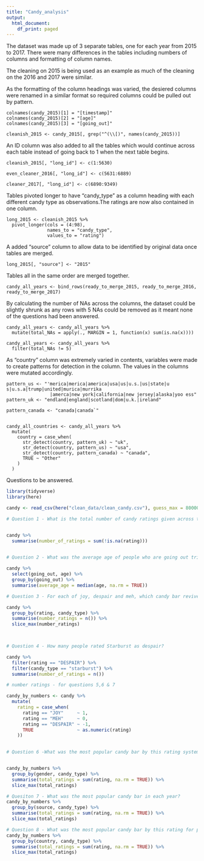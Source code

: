 ```yaml
---
title: "Candy_analysis"
output:
  html_document:
    df_print: paged
---
```


The dataset was made up of 3 separate tables, one for each year from 2015 to 2017. There were many differences in the tables including numbers of columns and formatting of column names.

The cleaning on 2015 is being used as an example as much of the cleaning on the 2016 and 2017 were similar.

As the formatting of the column headings was varied, the desiered columns were renamed in a similar format so required columns could be pulled out by pattern.
```{reval=FALSE}
colnames(candy_2015)[1] = "[timestamp]"
colnames(candy_2015)[2] = "[age]"
colnames(candy_2015)[3] = "[going_out]"

cleanish_2015 <- candy_2015[, grep("^(\\[)", names(candy_2015))]
```

An ID column was also added to all the tables which would continue across each table instead of going back to 1 when the next table begins.

```{reval=FALSE}
cleanish_2015[, "long_id"] <- c(1:5630)

even_cleaner_2016[, "long_id"] <- c(5631:6889)

cleaner_2017[, "long_id"] <- c(6890:9349)
```

Tables pivoted longer to have "candy_type" as a column heading with each different candy type as observations.The ratings are now also contained in one column.

```{reval=FALSE}
long_2015 <- cleanish_2015 %>% 
  pivot_longer(cols = (4:98), 
               names_to = "candy_type",
               values_to = "rating")
```


A added "source" column to allow data to be identified by original data once tables are merged.

```{reval=FALSE}
long_2015[, "source"] <- "2015"
```

Tables all in the same order are merged together.
```{reval=FALSE}
candy_all_years <- bind_rows(ready_to_merge_2015, ready_to_merge_2016, ready_to_merge_2017)
```

By calculating the number of NAs across the columns, the dataset could be slightly shrunk as any rows with 5 NAs could be removed as it meant none of the questions had been answered.
```{reval=FALSE}

candy_all_years <- candy_all_years %>% 
  mutate(total_NAs = apply(., MARGIN = 1, function(x) sum(is.na(x))))

candy_all_years <- candy_all_years %>% 
  filter(total_NAs != 5)

```

As "country" column was extremely varied in contents, variables were made to create patterns for detection in the column. The values in the columns were mutated accordingly.
```{reval=FALSE}
pattern_us <- "'merica|merica|america|usa|us|u.s.|us|state|u s|u.s.a|trump|united|murica|murrika
                |amerca|new york|california|new jersey|alaska|yoo ess"
pattern_uk <- "endland|england|scotland|dom|u.k.|ireland"

pattern_canada <- "canada|canada`"


candy_all_countries <- candy_all_years %>% 
  mutate(
    country = case_when(
      str_detect(country, pattern_uk) ~ "uk",
      str_detect(country, pattern_us) ~ "usa",
      str_detect(country, pattern_canada) ~ "canada",
      TRUE ~ "Other"
    )
  )
```






Questions to be answered.

```r
library(tidyverse)
library(here)

candy <- read_csv(here("clean_data/clean_candy.csv"), guess_max = 800000)
```


```r
# Question 1 - What is the total number of candy ratings given across the three years. (number of candy ratings, not number of raters. Don’t count missing values)


candy %>% 
  summarise(number_of_ratings = sum(!is.na(rating)))
  
```
```r
# Question 2 - What was the average age of people who are going out trick or treating and the average age of people 3. not going trick or treating?

candy %>% 
  select(going_out, age) %>% 
  group_by(going_out) %>% 
  summarise(average_age = median(age, na.rm = TRUE))


```

```r
# Question 3 - For each of joy, despair and meh, which candy bar revived the most of these ratings?

candy %>% 
  group_by(rating, candy_type) %>% 
  summarise(number_ratings = n()) %>% 
  slice_max(number_ratings)

  

```


```r
# Question 4 - How many people rated Starburst as despair?

candy %>% 
  filter(rating == "DESPAIR") %>% 
  filter(candy_type == "starburst") %>% 
  summarise(number_of_ratings = n())
```

```r
# number ratings - for questions 5,6 & 7

candy_by_numbers <- candy %>%
  mutate(
    rating = case_when(
      rating == "JOY"     ~ 1,
      rating == "MEH"     ~ 0,
      rating == "DESPAIR" ~ -1,
      TRUE                ~ as.numeric(rating)
    ))
  

```


```r
# Question 6 -What was the most popular candy bar by this rating system for each gender in the dataset?


candy_by_numbers %>% 
  group_by(gender, candy_type) %>% 
  summarise(total_ratings = sum(rating, na.rm = TRUE)) %>% 
  slice_max(total_ratings)


```
```r
# Quesiton 7 - What was the most popular candy bar in each year?
candy_by_numbers %>% 
  group_by(source, candy_type) %>% 
  summarise(total_ratings = sum(rating, na.rm = TRUE)) %>% 
  slice_max(total_ratings)

```
```r
# Question 8 - What was the most popular candy bar by this rating for people in US, Canada, UK and all other countries?
candy_by_numbers %>% 
  group_by(country, candy_type) %>% 
  summarise(total_ratings = sum(rating, na.rm = TRUE)) %>% 
  slice_max(total_ratings)
```

